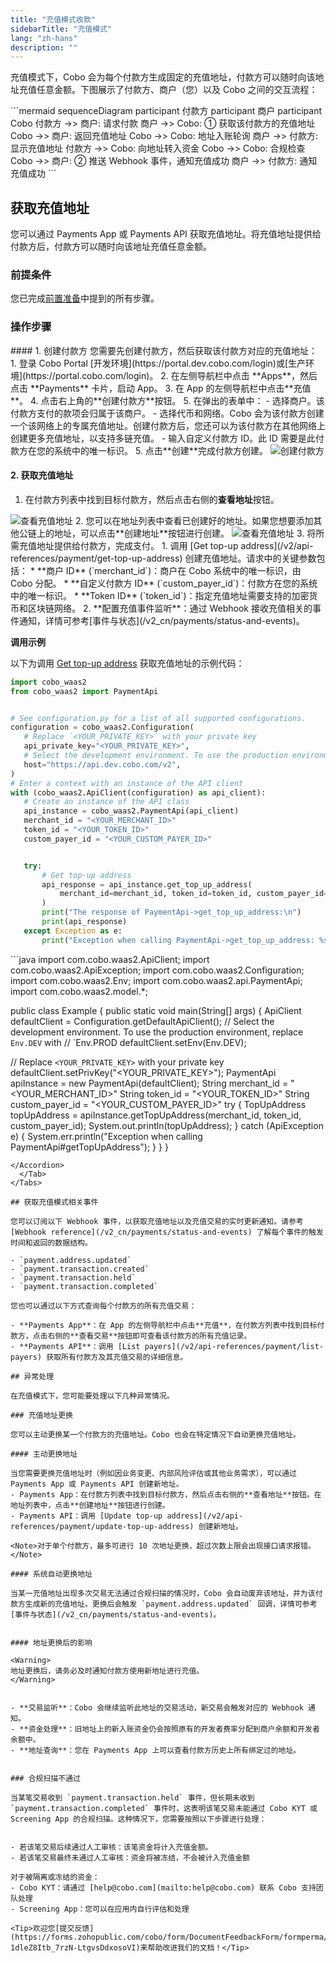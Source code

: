 ```yaml
---
title: "充值模式收款"
sidebarTitle: "充值模式"
lang: "zh-hans"
description: ""
---
```


充值模式下，Cobo 会为每个付款方生成固定的充值地址，付款方可以随时向该地址充值任意金额。下图展示了付款方、商户（您）以及 Cobo 之间的交互流程：

<div style={{maxWidth: '600px', margin: '0 auto'}}>
```mermaid
sequenceDiagram
    participant 付款方
    participant 商户
    participant Cobo
    付款方 ->> 商户: 请求付款
    商户 ->> Cobo: ① 获取该付款方的充值地址
    Cobo ->> 商户: 返回充值地址
    Cobo ->> Cobo: 地址入账轮询
    商户 ->> 付款方: 显示充值地址
    付款方 ->> Cobo: 向地址转入资金
    Cobo ->> Cobo: 合规检查
    Cobo ->> 商户: ② 推送 Webhook 事件，通知充值成功
    商户 ->> 付款方: 通知充值成功
```
</div>

## 获取充值地址
您可以通过 Payments App 或 Payments API 获取充值地址。将充值地址提供给付款方后，付款方可以随时向该地址充值任意金额。


### 前提条件
您已完成[前置准备](/v2_cn/payments/preparation)中提到的所有步骤。

### 操作步骤

<Tabs>
  <Tab title="Payments App" icon="pager">
#### 1. 创建付款方
您需要先创建付款方，然后获取该付款方对应的充值地址：
1. 登录 Cobo Portal [开发环境](https://portal.dev.cobo.com/login)或[生产环境](https://portal.cobo.com/login)。
2. 在左侧导航栏中点击 **Apps**，然后点击 **Payments** 卡片，启动 App。
3. 在 App 的左侧导航栏中点击**充值**。
4. 点击右上角的**创建付款方**按钮。
5. 在弹出的表单中：
   - 选择商户。该付款方支付的款项会归属于该商户。
   - 选择代币和网络。Cobo 会为该付款方创建一个该网络上的专属充值地址。创建付款方后，您还可以为该付款方在其他网络上创建更多充值地址，以支持多链充值。
   - 输入自定义付款方 ID。此 ID 需要是此付款方在您的系统中的唯一标识。
5. 点击**创建**完成付款方创建。
<img src="/v2_cn/images/payments/create-payers.png" className="screenshot_full_screen" alt="创建付款方" />

#### 2. 获取充值地址
1. 在付款方列表中找到目标付款方，然后点击右侧的**查看地址**按钮。
<img src="/v2_cn/images/payments/view-address-button.png" className="screenshot_full_screen" alt="查看充值地址" />
2. 您可以在地址列表中查看已创建好的地址。如果您想要添加其他公链上的地址，可以点击**创建地址**按钮进行创建。
<img src="/v2_cn/images/payments/view-topup-addresses.png" className="screenshot_full_screen" alt="查看充值地址" />
3. 将所需充值地址提供给付款方，完成支付。
  </Tab>
  
  
  <Tab title="Payments API" icon="code">
1. 调用 [Get top-up address](/v2/api-references/payment/get-top-up-address) 创建充值地址。请求中的关键参数包括：
   * **商户 ID** (`merchant_id`)：商户在 Cobo 系统中的唯一标识，由 Cobo 分配。
   * **自定义付款方 ID** (`custom_payer_id`)：付款方在您的系统中的唯一标识。
   * **Token ID** (`token_id`)：指定充值地址需要支持的加密货币和区块链网络。
2. **配置充值事件监听**：通过 Webhook 接收充值相关的事件通知，详情可参考[事件与状态](/v2_cn/payments/status-and-events)。

**调用示例**

以下为调用 [Get top-up address](/v2/api-references/payment/get-top-up-address) 获取充值地址的示例代码：
<Accordion title="Sample code in Python">
```py
import cobo_waas2
from cobo_waas2 import PaymentApi


# See configuration.py for a list of all supported configurations.
configuration = cobo_waas2.Configuration(
   # Replace `<YOUR_PRIVATE_KEY>` with your private key
   api_private_key="<YOUR_PRIVATE_KEY>",
   # Select the development environment. To use the production environment, change the URL to https://api.cobo.com/v2.
   host="https://api.dev.cobo.com/v2",
)
# Enter a context with an instance of the API client
with (cobo_waas2.ApiClient(configuration) as api_client):
   # Create an instance of the API class
   api_instance = cobo_waas2.PaymentApi(api_client)
   merchant_id = "<YOUR_MERCHANT_ID>"
   token_id = "<YOUR_TOKEN_ID>"
   custom_payer_id = "<YOUR_CUSTOM_PAYER_ID>"


   try:
       # Get top-up address
       api_response = api_instance.get_top_up_address(
           merchant_id=merchant_id, token_id=token_id, custom_payer_id=custom_payer_id
       )
       print("The response of PaymentApi->get_top_up_address:\n")
       print(api_response)
   except Exception as e:
       print("Exception when calling PaymentApi->get_top_up_address: %s\n" % e)
```
</Accordion>

<Accordion title="Sample code in Java">
```java
import com.cobo.waas2.ApiClient;
import com.cobo.waas2.ApiException;
import com.cobo.waas2.Configuration;
import com.cobo.waas2.Env;
import com.cobo.waas2.api.PaymentApi;
import com.cobo.waas2.model.*;


public class Example {
 public static void main(String[] args) {
   ApiClient defaultClient = Configuration.getDefaultApiClient();
   // Select the development environment. To use the production environment, replace `Env.DEV` with
   // `Env.PROD
   defaultClient.setEnv(Env.DEV);


   // Replace `<YOUR_PRIVATE_KEY>` with your private key
   defaultClient.setPrivKey("<YOUR_PRIVATE_KEY>");
   PaymentApi apiInstance = new PaymentApi(defaultClient);
   String merchant_id = "<YOUR_MERCHANT_ID>"
   String token_id = "<YOUR_TOKEN_ID>"
   String custom_payer_id = "<YOUR_CUSTOM_PAYER_ID>"
   try {
          TopUpAddress topUpAddress  = apiInstance.getTopUpAddress(merchant_id, token_id, custom_payer_id);
          System.out.println(topUpAddress);
   } catch (ApiException e) {
     System.err.println("Exception when calling PaymentApi#getTopUpAddress");
   }
 }
} 
```
</Accordion>
  </Tab>
</Tabs>

## 获取充值模式相关事件

您可以订阅以下 Webhook 事件，以获取充值地址以及充值交易的实时更新通知。请参考 [Webhook reference](/v2_cn/payments/status-and-events) 了解每个事件的触发时间和返回的数据结构。  

- `payment.address.updated`
- `payment.transaction.created`
- `payment.transaction.held`
- `payment.transaction.completed`

您也可以通过以下方式查询每个付款方的所有充值交易：

- **Payments App**：在 App 的左侧导航栏中点击**充值**，在付款方列表中找到目标付款方，点击右侧的**查看交易**按钮即可查看该付款方的所有充值记录。
- **Payments API**：调用 [List payers](/v2/api-references/payment/list-payers) 获取所有付款方及其充值交易的详细信息。

## 异常处理

在充值模式下，您可能要处理以下几种异常情况。

### 充值地址更换

您可以主动更换某一个付款方的充值地址。Cobo 也会在特定情况下自动更换充值地址。

#### 主动更换地址

当您需要更换充值地址时（例如因业务变更、内部风险评估或其他业务需求），可以通过 Payments App 或 Payments API 创建新地址。
- Payments App：在付款方列表中找到目标付款方，然后点击右侧的**查看地址**按钮。在地址列表中，点击**创建地址**按钮进行创建。
- Payments API：调用 [Update top-up address](/v2/api-references/payment/update-top-up-address) 创建新地址。

<Note>对于单个付款方，最多可进行 10 次地址更换，超过次数上限会出现接口请求报错。</Note>

#### 系统自动更换地址

当某一充值地址出现多次交易无法通过合规扫描的情况时，Cobo 会自动废弃该地址，并为该付款方生成新的充值地址。更换后会触发 `payment.address.updated` 回调，详情可参考[事件与状态](/v2_cn/payments/status-and-events)。


#### 地址更换后的影响

<Warning>
地址更换后，请务必及时通知付款方使用新地址进行充值。
</Warning>


- **交易监听**：Cobo 会继续监听此地址的交易活动，新交易会触发对应的 Webhook 通知。
- **资金处理**：旧地址上的新入账资金仍会按照原有的开发者费率分配到商户余额和开发者余额中。
- **地址查询**：您在 Payments App 上可以查看付款方历史上所有绑定过的地址。


### 合规扫描不通过

当某笔交易收到 `payment.transaction.held` 事件，但长期未收到 `payment.transaction.completed` 事件时，这表明该笔交易未能通过 Cobo KYT 或 Screening App 的合规扫描。这种情况下，您需要按照以下步骤进行处理：


- 若该笔交易后续通过人工审核：该笔资金将计入充值金额。
- 若该笔交易最终未通过人工审核：资金将被冻结，不会被计入充值金额
  
对于被隔离或冻结的资金：
- Cobo KYT：请通过 [help@cobo.com](mailto:help@cobo.com) 联系 Cobo 支持团队处理
- Screening App：您可以在应用内自行评估和处理

<Tip>欢迎您[提交反馈](https://forms.zohopublic.com/cobo/form/DocumentFeedbackForm/formperma/QvLOhxJv1_JMsJ-1dleZ8Itb_7rzN-LtgvsDdxosoVI)来帮助改进我们的文档！</Tip>